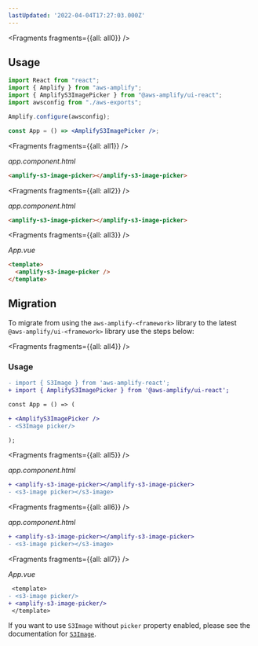 ```yaml
---
lastUpdated: '2022-04-04T17:27:03.000Z'
---
```




<Fragments fragments={{all: all0}} />

## Usage

<FilterContent framework="react">

```jsx
import React from "react";
import { Amplify } from "aws-amplify";
import { AmplifyS3ImagePicker } from "@aws-amplify/ui-react";
import awsconfig from "./aws-exports";

Amplify.configure(awsconfig);

const App = () => <AmplifyS3ImagePicker />;
```

</FilterContent>

<FilterContent framework="angular">


<Fragments fragments={{all: all1}} />

_app.component.html_

```html
<amplify-s3-image-picker></amplify-s3-image-picker>
```

</FilterContent>

<FilterContent framework="ionic">


<Fragments fragments={{all: all2}} />

_app.component.html_

```html
<amplify-s3-image-picker></amplify-s3-image-picker>
```

</FilterContent>

<FilterContent framework="vue">


<Fragments fragments={{all: all3}} />

_App.vue_

```html
<template>
  <amplify-s3-image-picker />
</template>
```

</FilterContent>

<UiComponentProps tag="amplify-s3-image-picker" propType="attr" useTableHeaders></UiComponentProps>

## Migration

To migrate from using the `aws-amplify-<framework>` library to the latest `@aws-amplify/ui-<framework>` library use the steps below:


<Fragments fragments={{all: all4}} />

### Usage

<FilterContent framework="react">

```diff
- import { S3Image } from 'aws-amplify-react';
+ import { AmplifyS3ImagePicker } from '@aws-amplify/ui-react';

const App = () => (

+ <AmplifyS3ImagePicker />
- <S3Image picker/>

);
```

</FilterContent>

<FilterContent framework="angular">


<Fragments fragments={{all: all5}} />

_app.component.html_

```diff
+ <amplify-s3-image-picker></amplify-s3-image-picker>
- <s3-image picker></s3-image>
```

</FilterContent>

<FilterContent framework="ionic">


<Fragments fragments={{all: all6}} />

_app.component.html_

```diff
+ <amplify-s3-image-picker></amplify-s3-image-picker>
- <s3-image picker></s3-image>
```

</FilterContent>

<FilterContent framework="vue">


<Fragments fragments={{all: all7}} />

_App.vue_

```diff
 <template>
- <s3-image picker/>
+ <amplify-s3-image-picker/>
 </template>
```

</FilterContent>

If you want to use `S3Image` without `picker` property enabled, please see the documentation for [`S3Image`](/ui/storage/s3-image).
